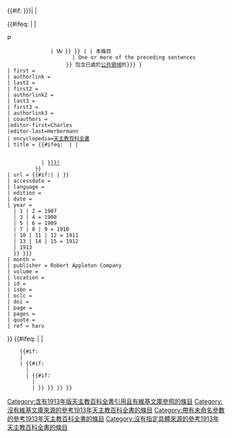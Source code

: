 {{#if: {{{no-icon|{{{noicon|}}}<!-- -->}}}|<!--empty-->|
   <!--else-->{{#ifeq: {{{wstitle|}}}|<!--eq to empty-->|
               <!--then-->[[File:PD-icon.svg|12px|alt=]]&nbsp;
               |<!--else-->[[File:Wikisource-logo.svg|12px|alt=]]&nbsp;}}<!--endif
-->}}{{{prescript|{{#ifeq: {{{inline|}}} |<!--eq to empty-->|<!--
                      then display-->本條目
                      |<!--else display-->One or more of the preceding sentences
                    }}<!-- no white space
      -->包含已處於[[公共領域]]的}}}<!-- no white space
-->{{cite encyclopedia|
 | last = {{{last|{{{author|}}}<!--l-->}}}
 | first = {{{first|}}}
 | authorlink = {{{authorlink|}}}
 | last2 = {{{last2|}}}
 | first2 = {{{first2|}}}
 | authorlink2 = {{{authorlink2|}}}
 | last3 = {{{last3|}}}
 | first3 = {{{first3|}}}
 | authorlink3 = {{{authorlink3|}}}
 | coauthors = {{{coauthors|}}}
 |editor-first=Charles
 |editor-last=Herbermann
 | encyclopedia=[[天主教百科全書]] 
 | title = {{#ifeq: {{{wstitle|}}} |<!--eq to empty-->|
            <!--then-->
              {{{title|<!--<sup>[[template:Catholic|[article name needed]]]</sup>-->}}}
            |<!--else-->[[Wikisource:Catholic Encyclopedia (1913)/{{{wstitle|}}}|{{{wstitle|}}}]]
          }}
 | url = {{#if:{{{wstitle|}}}| |{{{url|}}}<!--endif-->}}
 | accessdate ={{{accessdate|}}}
 | language = 
 | edition =
 | date = 
 | year = {{{year|{{#switch:{{{volume}}}
   | 1 | 2 = 1907
   | 3 | 4 = 1908
   | 5 | 6 = 1909
   | 7 | 8 | 9 = 1910
   | 10 | 11 | 12 = 1911
   | 13 | 14 | 15 = 1912
   | 1913
   }}<!--EOS-->}}}
 | month =
 | publisher = Robert Appleton Company
 | volume = {{{volume|}}}
 | location = 
 | id = 
 | isbn =
 | oclc =
 | doi =
 | page = {{{page|}}}
 | pages = {{{pages|}}}
 | quote = 
 | ref = harv
}}<includeonly><!--no white space
-->{{#ifeq: {{NAMESPACEE}} |<!--is set-->|<!--
     then-->
     {{#if:{{{wstitle|}}}
     |<!--then-->[[Category:含有1913年版天主教百科全書引用且有維基文庫參照的條目]]
     |<!--else-->{{#if:{{{title|}}}
       |<!--then-->[[Category:沒有維基文庫來源的參考1913年天主教百科全書的條目]]
       |<!--else-->{{#if:{{{1|}}}
         |<!--then-->[[Category:帶有未命名參數的參考1913年天主教百科全書的條目]]
         |<!--else-->[[Category:沒有指定具體來源的參考1913年天主教百科全書的條目]]<!--1
      -->}}<!--title
    -->}}<!--wstitle
   -->}}<!--NAMESPACEE
-->}}</includeonly><noinclude>
{{Documentation}}
</noinclude><!--DO NOT PUT A BLANK LINE AFTER THIS COMMENT-->